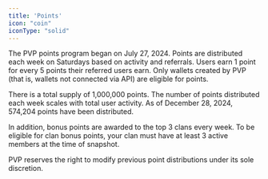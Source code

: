 ```yaml
---
title: 'Points'
icon: "coin"
iconType: "solid"
---
```


The PVP points program began on July 27, 2024. Points are distributed each week on Saturdays based on activity and referrals. Users earn 1 point for every 5 points their referred users earn. Only wallets created by PVP (that is, wallets not connected via API) are eligible for points.

There is a total supply of 1,000,000 points. The number of points distributed each week scales with total user activity. As of December 28, 2024, 574,204 points have been distributed.

In addition, bonus points are awarded to the top 3 clans every week. To be eligible for clan bonus points, your clan must have at least 3 active members at the time of snapshot.

PVP reserves the right to modify previous point distributions under its sole discretion.